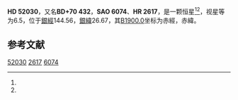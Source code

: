 {{Starbox begin
| name = HD 52030
}}
{{Starbox observe
| epoch = [[J2000.0|J2000.0]]
| constell = {{星座名待查}}<ref name=SIMBAD>{{cite web
 | url=http://simbad.u-strasbg.fr/simbad/sim-id?Ident=HR+2617
 | title =Pulsating variable Star
 | publisher=Centre de Données astronomiques de Strasbourg
 | work=SIMBAD
 | accessdate=2012-07-13}}</ref><ref name=DATA>{{cite web
 | url=http://vizier.u-strasbg.fr/viz-bin/VizieR-5?-out.add=.&-source=5050&-corr=PK=HR&-out.max=9999&HR=2617
 | title=VizieR Detailed Page
 | accessdate=2012-07-13
 | archive-date=2019-02-16
 | archive-url=https://web.archive.org/web/20190216113727/http://vizier.u-strasbg.fr/viz-bin/VizieR-5?-out.add=.&-source=5050&-corr=PK=HR&-out.max=9999&HR=2617
 | dead-url=no
 }}</ref>
| 星官 = 
| ra = {{RA|7|5|51.8}}<ref name=SIMBAD /><ref name=DATA />
| dec = {{DEC|+70|43|55}}<ref name=SIMBAD /><ref name=DATA />
| appmag_v = 6.5<ref name=SIMBAD /><ref name=DATA />
}}
{{Starbox character
| class = K0III<ref name=SIMBAD /><ref name=DATA />
| b-v = <ref name=SIMBAD /><ref name=DATA />
| u-b = <ref name=SIMBAD /><ref name=DATA />
| r-i = <ref name=SIMBAD /><ref name=DATA />
| variable = 
}}
{{Starbox astrometry
| radial_v = 
| prop_mo_ra = 20
| parallax = 
| p_error = 
}}
{{Starbox catalog
| names =BD+70 432，[[SAO星表|SAO]] 6074，[[HD星表|HD]] 52030，[[HR星表|HR]] 2617}}
{{Starbox reference |Simbad=HR+2617}}
{{Starbox end}}

'''HD 52030'''，又名'''BD+70 432'''，'''SAO 6074'''、'''HR 2617'''，是一颗恒星<ref name=SIMBAD /><ref name=DATA />，视星等为6.5，位于[[銀道座標系|銀經]]144.56，[[銀道座標系|銀緯]]26.67，其[[B1900.0|B1900.0]]坐标为赤經{{RA|6|54|33}}，赤緯{{DEC|+70|26.67|36}}。

== 参考文献 ==
{{reflist}}

{{star-stub}}

[[Category:HD和HDE天體|52030]]
[[Category:HR天體|2617]]
[[Category:SAO天體|6074]]